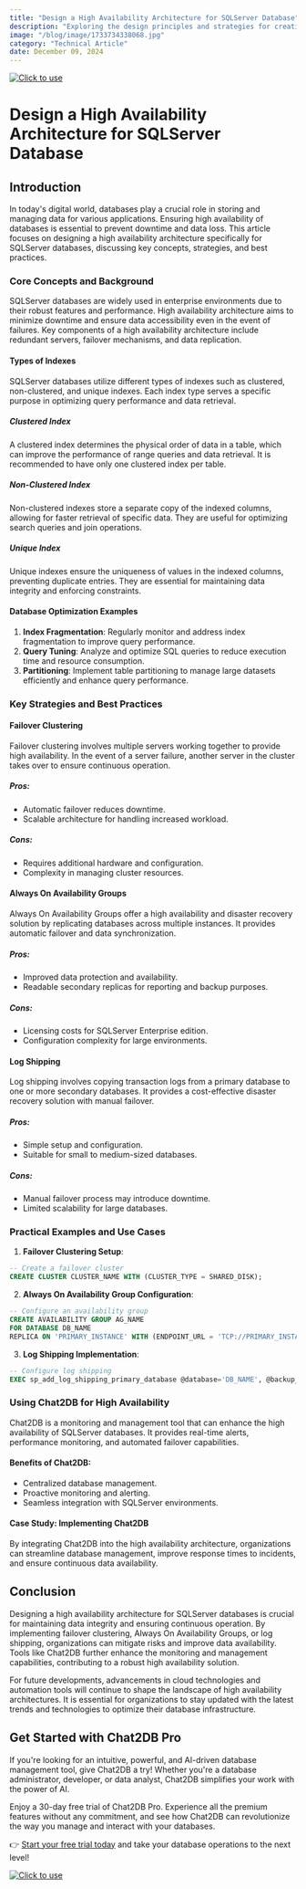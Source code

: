 ```yaml
---
title: "Design a High Availability Architecture for SQLServer Database"
description: "Exploring the design principles and strategies for creating a high availability architecture for SQLServer database to ensure continuous operation and data integrity."
image: "/blog/image/1733734338068.jpg"
category: "Technical Article"
date: December 09, 2024
---
```

[![Click to use](/image/blog/bg/chat2db1.png)](https://app.chat2db.ai/)
# Design a High Availability Architecture for SQLServer Database


<Authors date="December 09, 2024">
  <Author name="Jing" link="https://chat2db.ai" />
</Authors>

## Introduction

In today's digital world, databases play a crucial role in storing and managing data for various applications. Ensuring high availability of databases is essential to prevent downtime and data loss. This article focuses on designing a high availability architecture specifically for SQLServer databases, discussing key concepts, strategies, and best practices.

### Core Concepts and Background

SQLServer databases are widely used in enterprise environments due to their robust features and performance. High availability architecture aims to minimize downtime and ensure data accessibility even in the event of failures. Key components of a high availability architecture include redundant servers, failover mechanisms, and data replication.

#### Types of Indexes

SQLServer databases utilize different types of indexes such as clustered, non-clustered, and unique indexes. Each index type serves a specific purpose in optimizing query performance and data retrieval.

##### Clustered Index

A clustered index determines the physical order of data in a table, which can improve the performance of range queries and data retrieval. It is recommended to have only one clustered index per table.

##### Non-Clustered Index

Non-clustered indexes store a separate copy of the indexed columns, allowing for faster retrieval of specific data. They are useful for optimizing search queries and join operations.

##### Unique Index

Unique indexes ensure the uniqueness of values in the indexed columns, preventing duplicate entries. They are essential for maintaining data integrity and enforcing constraints.

#### Database Optimization Examples

1. **Index Fragmentation**: Regularly monitor and address index fragmentation to improve query performance.
2. **Query Tuning**: Analyze and optimize SQL queries to reduce execution time and resource consumption.
3. **Partitioning**: Implement table partitioning to manage large datasets efficiently and enhance query performance.

### Key Strategies and Best Practices

#### Failover Clustering

Failover clustering involves multiple servers working together to provide high availability. In the event of a server failure, another server in the cluster takes over to ensure continuous operation.

##### Pros:
- Automatic failover reduces downtime.
- Scalable architecture for handling increased workload.

##### Cons:
- Requires additional hardware and configuration.
- Complexity in managing cluster resources.

#### Always On Availability Groups

Always On Availability Groups offer a high availability and disaster recovery solution by replicating databases across multiple instances. It provides automatic failover and data synchronization.

##### Pros:
- Improved data protection and availability.
- Readable secondary replicas for reporting and backup purposes.

##### Cons:
- Licensing costs for SQLServer Enterprise edition.
- Configuration complexity for large environments.

#### Log Shipping

Log shipping involves copying transaction logs from a primary database to one or more secondary databases. It provides a cost-effective disaster recovery solution with manual failover.

##### Pros:
- Simple setup and configuration.
- Suitable for small to medium-sized databases.

##### Cons:
- Manual failover process may introduce downtime.
- Limited scalability for large databases.

### Practical Examples and Use Cases

1. **Failover Clustering Setup**:

```sql
-- Create a failover cluster
CREATE CLUSTER CLUSTER_NAME WITH (CLUSTER_TYPE = SHARED_DISK);
```

2. **Always On Availability Group Configuration**:

```sql
-- Configure an availability group
CREATE AVAILABILITY GROUP AG_NAME
FOR DATABASE DB_NAME
REPLICA ON 'PRIMARY_INSTANCE' WITH (ENDPOINT_URL = 'TCP://PRIMARY_INSTANCE:5022');
```

3. **Log Shipping Implementation**:

```sql
-- Configure log shipping
EXEC sp_add_log_shipping_primary_database @database='DB_NAME', @backup_share='\BACKUP_SHARE';
```

### Using Chat2DB for High Availability

Chat2DB is a monitoring and management tool that can enhance the high availability of SQLServer databases. It provides real-time alerts, performance monitoring, and automated failover capabilities.

#### Benefits of Chat2DB:
- Centralized database management.
- Proactive monitoring and alerting.
- Seamless integration with SQLServer environments.

#### Case Study: Implementing Chat2DB

By integrating Chat2DB into the high availability architecture, organizations can streamline database management, improve response times to incidents, and ensure continuous data availability.

## Conclusion

Designing a high availability architecture for SQLServer databases is crucial for maintaining data integrity and ensuring continuous operation. By implementing failover clustering, Always On Availability Groups, or log shipping, organizations can mitigate risks and improve data availability. Tools like Chat2DB further enhance the monitoring and management capabilities, contributing to a robust high availability solution.

For future developments, advancements in cloud technologies and automation tools will continue to shape the landscape of high availability architectures. It is essential for organizations to stay updated with the latest trends and technologies to optimize their database infrastructure.

## Get Started with Chat2DB Pro

If you're looking for an intuitive, powerful, and AI-driven database management tool, give Chat2DB a try! Whether you're a database administrator, developer, or data analyst, Chat2DB simplifies your work with the power of AI.

Enjoy a 30-day free trial of Chat2DB Pro. Experience all the premium features without any commitment, and see how Chat2DB can revolutionize the way you manage and interact with your databases.

👉 [Start your free trial today](https://app.chat2db.ai/) and take your database operations to the next level!

[![Click to use](/image/blog/bg/chat2db.jpg)](https://app.chat2db.ai/)